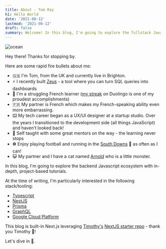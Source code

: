 ```yaml
---
title: About - Tom Ray
h1: Hello World
date: '2021-08-12'
lastmod: '2021-08-12'
draft: false
summary: Welcome! In this blog, I'm going to explore the fullstack Javascript ecosystem - learning different tools and technologies by making projects.
---
```


![ocean](/static/images/ocean.jpeg)

Hey there! Thanks for stopping by.

Here are some rapid fire bullets about me:

- 🇬🇧 I'm Tom, from the UK and currently live in Brighton.
- ⚡️ I recently built [Zeus](https://zeusdash.com) - a tool where you can turn SQL queries into dashboards
- 🤪 I'm a struggling French learner ([my streak](https://www.duolingo.com/profile/tomwray13) on Duolingo is one of my proudest accomplishments)
- 🇫🇷 My partner is French which makes my French-speaking ability even more embarrassing.
- ⌨️ My tech career began as a UX/UI designer at a startup studio. Over the years I transitioned to the development side (all things JavaScript) and haven't looked back!
- 🧠 Self taught with some great mentors on the way - the learning never stops
- ⚽️ Enjoy playing football and running in the [South Downs](https://cmscdn.boutique-retreats.co.uk/Sussex/South%20Downs%20National%20Park/Scenery-2.jpg) 🌅 as often as I can!
- 😺 My partner and I have a cat named [Arnold](https://twitter.com/scalablecss/status/1261656062073200641?s=20) who is a little monster.

In this blog, I'm going to explore the backend Javascript ecosystem with in-depth, project-based tutorials.

At the time of writing, I'm particularly interested in the following stack/tooling:

- [Typescript](https://www.typescriptlang.org/)
- [NestJS](https://www.prisma.io/)
- [Prisma](https://www.prisma.io/)
- [GraphQL](https://graphql.org/)
- [Google Cloud Platform](https://cloud.google.com/)

This blog is built-in Next.js leveraging [Timothy's](https://twitter.com/timlrxxn) [NextJS starter repo](https://github.com/timlrx/tailwind-nextjs-starter-blog) - thank you Timothy 🤟!

Let's dive in 🤿.
